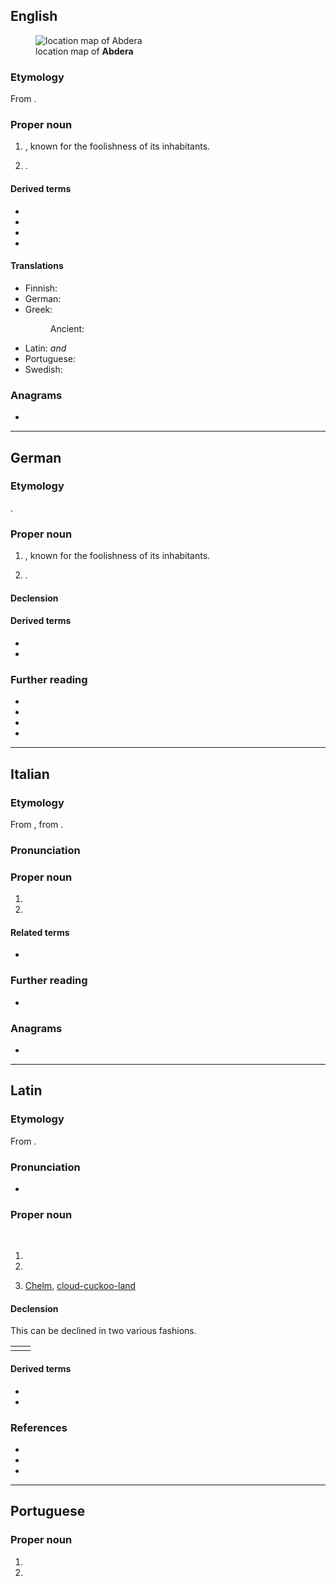 ==English==
{{wikipedia|Abdera, Thrace}}
[[File:Abdera_location_alt.JPG|thumb|right|location map of '''Abdera''']]

===Etymology===
From {{der|en|grc|Ἄβδηρα}}.

===Proper noun===
{{en-proper noun}}

# {{place|en|ancient city|r/Thrace|in modern|c/Greece}}, known for the foolishness of its inhabitants.
# {{place|en|modern municipality|runit/Xanthi|in the|adr:pref/Thrace|c/Greece}}.

====Derived terms====
* {{l|en|Abderian}}
* {{l|en|abderian}}
* {{l|en|abderitic}}
* {{l|en|abderitism}}

====Translations====
{{trans-top|town}}
* Finnish: {{t-needed|fi}}
* German: {{t+|de|Abdera|n}}
* Greek:
*: Ancient: {{t|grc|Ἄβδηρα|n-p}}
{{trans-mid}}
* Latin: {{t+|la|Abdēra|n-p}} ''and'' {{g|f}}
* Portuguese: {{t|pt|Abdera|f}}
* Swedish: {{t|sv|Abdera}}
{{trans-bottom}}

===Anagrams===
* {{anagrams|en|a=aabder|abrade|abread}}

----

==German==

===Etymology===
{{lbor|de|grc|Ἄβδηρα}}.

===Proper noun===
{{de-proper noun|toponym}}

# {{place|de|t=Abdera|ancient city|r/Thrace|in modern|c/Greece}}, known for the foolishness of its inhabitants.
# {{place|de|t=Abdera|modern municipality|runit/Xanthi|in the|adr:pref/Thrace|c/Greece}}.

====Declension====
{{de-ndecl|toponym}}

====Derived terms====
* {{l|de|Abderit}}
* {{l|de|abderitisch}}

===Further reading===
* {{wpl|de}}
* {{R:DWDS}}
* {{R:Duden}}
* {{R:UniLeipzig}}

----

==Italian==

===Etymology===
From {{der|it|la|Abdēra}}, from {{der|it|grc|Ἄβδηρα}}.

===Pronunciation===
{{it-pr|Àbdera}}

===Proper noun===
{{it-proper noun|f}}

# {{place|it|ancient city|r/Thrace|in modern|c/Greece|t1=Abdera}}
# {{place|it|modern municipality|runit/Xanthi|in the|adr:pref/Thrace|c/Greece|t1=Abdera}}

====Related terms====
* {{l|it|abderita}}

===Further reading===
* {{pedialite|Abdera (Tracia)|lang=it}}

===Anagrams===
* {{anagrams|it|a=aabder|abrade|badare|baderà}}

----

==Latin==

===Etymology===
From {{bor|la|grc|Ἄβδηρα}}.

===Pronunciation===
*{{la-IPA|Abdēra}}

===Proper noun===
{{la-proper noun|Abdēra<2.loc>}}<br/>
{{la-proper noun|Abdēra<1.loc>}}

# {{place|la|ancient city|r/Thrace|in modern|c/Greece|known for its inhabitants' foolishness|t1=Abdera}}
# {{place|la|modern municipality|runit/Xanthi|in the|adr:pref/Thrace|c/Greece|t1=Abdera}}
# {{lb|la|figuratively|by extension}} [[Chelm]], [[cloud-cuckoo-land]]

====Declension====
This can be declined in two various fashions.
{|
|valign="top"|{{la-ndecl|Abdēra<2.loc>}}
|valign="top"|{{la-ndecl|Abdēra<1.loc>}}
|}

====Derived terms====
* {{l|la|abdērītānus}}
* {{l|la|Abdērītēs}}

===References===
* {{R:L&S}}
* {{R:Elementary Lewis}}
* {{R:Gaffiot}}
{{R:Cassells}}

----

==Portuguese==

===Proper noun===
{{pt-proper noun|f}}

# {{place|pt|ancient city|r/Thrace|in modern|c/Greece|known for its inhabitants' foolishness|t1=Abdera}}
# {{place|pt|modern municipality|runit/Xanthi|in the|adr:pref/Thrace|c/Greece|t1=Abdera}}
